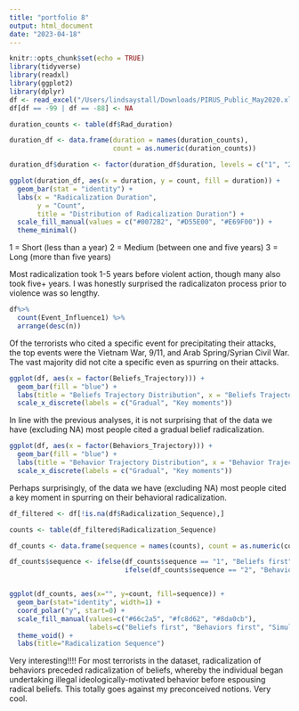 ```yaml
---
title: "portfolio 8"
output: html_document
date: "2023-04-18"
---
```


```r
knitr::opts_chunk$set(echo = TRUE)
library(tidyverse)
library(readxl)
library(ggplot2)
library(dplyr)
df <- read_excel("/Users/lindsaystall/Downloads/PIRUS_Public_May2020.xlsx")
df[df == -99 | df == -88] <- NA
```

```r
duration_counts <- table(df$Rad_duration)

duration_df <- data.frame(duration = names(duration_counts),
                          count = as.numeric(duration_counts))

duration_df$duration <- factor(duration_df$duration, levels = c("1", "2", "3"))

ggplot(duration_df, aes(x = duration, y = count, fill = duration)) +
  geom_bar(stat = "identity") +
  labs(x = "Radicalization Duration",
       y = "Count",
       title = "Distribution of Radicalization Duration") +
  scale_fill_manual(values = c("#0072B2", "#D55E00", "#E69F00")) +
  theme_minimal()
```
1 = Short (less than a year)
2 = Medium (between one and five years)
3 = Long (more than five years)

Most radicalization took 1-5 years before violent action, though many also took five+ years. I was honestly surprised the radicalizaton process prior to violence was so lengthy.


```r
df%>%
  count(Event_Influence1) %>%
  arrange(desc(n))
```

Of the terrorists who cited a specific event for precipitating their attacks, the top events were the Vietnam War, 9/11, and Arab Spring/Syrian Civil War. The vast majority did not cite a specific even as spurring on their attacks.


```r
ggplot(df, aes(x = factor(Beliefs_Trajectory))) +
  geom_bar(fill = "blue") +
  labs(title = "Beliefs Trajectory Distribution", x = "Beliefs Trajectory", y = "Count") +
  scale_x_discrete(labels = c("Gradual", "Key moments"))
```

In line with the previous analyses, it is not surprising that of the data we have (excluding NA) most people cited a gradual belief radicalization.


```r
ggplot(df, aes(x = factor(Behaviors_Trajectory))) +
  geom_bar(fill = "blue") +
  labs(title = "Behavior Trajectory Distribution", x = "Behavior Trajectory", y = "Count") +
  scale_x_discrete(labels = c("Gradual", "Key moments"))
```

Perhaps surprisingly, of the data we have (excluding NA) most people cited a key moment in spurring on their behavioral radicalization.


```r
df_filtered <- df[!is.na(df$Radicalization_Sequence),]

counts <- table(df_filtered$Radicalization_Sequence)

df_counts <- data.frame(sequence = names(counts), count = as.numeric(counts))

df_counts$sequence <- ifelse(df_counts$sequence == "1", "Beliefs first", 
                             ifelse(df_counts$sequence == "2", "Behaviors first", "Simultaneously"))


ggplot(df_counts, aes(x="", y=count, fill=sequence)) + 
  geom_bar(stat="identity", width=1) + 
  coord_polar("y", start=0) +
  scale_fill_manual(values=c("#66c2a5", "#fc8d62", "#8da0cb"), 
                    labels=c("Beliefs first", "Behaviors first", "Simultaneously")) +
  theme_void() +
  labs(title="Radicalization Sequence")
```


Very interesting!!!! For most terrorists in the dataset, radicalization of behaviors preceded radicalization of beliefs, whereby the individual began undertaking illegal ideologically-motivated behavior before espousing radical beliefs. This totally goes against my preconceived notions. Very cool.


